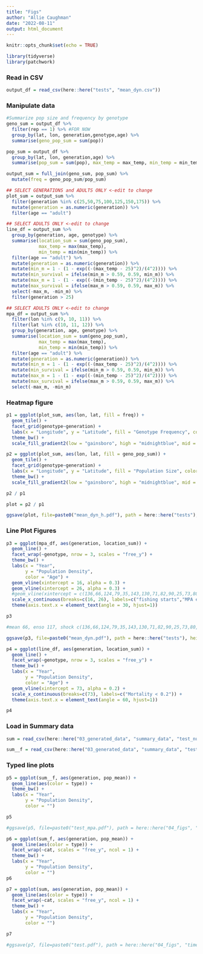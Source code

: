```yaml
---
title: "Figs"
author: "Allie Caughman"
date: "2022-08-11"
output: html_document
---
```


```r
knitr::opts_chunk$set(echo = TRUE)

library(tidyverse)
library(patchwork)
```

### Read in CSV

```r
output_df = read_csv(here::here("tests", "mean_dyn.csv"))
```

### Manipulate data

```r
#Summarize pop size and frequency by genotype
geno_sum = output_df %>% 
  filter(rep == 1) %>% #FOR NOW
  group_by(lat, lon, generation,genotype,age) %>% 
  summarise(geno_pop_sum = sum(pop))

pop_sum = output_df %>% 
  group_by(lat, lon, generation,age) %>% 
  summarise(pop_sum = sum(pop), max_temp = max_temp, min_temp = min_temp)

output_sum = full_join(geno_sum, pop_sum) %>%
  mutate(freq = geno_pop_sum/pop_sum)

## SELECT GENERATIONS and ADULTS ONLY <-edit to change
plot_sum = output_sum %>% 
  filter(generation %in% c(25,50,75,100,125,150,175)) %>% 
  mutate(generation = as.numeric(generation)) %>% 
  filter(age == "adult") 

## SELECT ADULTS ONLY <-edit to change
line_df = output_sum %>% 
  group_by(generation, age, genotype) %>% 
  summarise(location_sum = sum(geno_pop_sum),
            max_temp = max(max_temp),
            min_temp = min(min_temp)) %>% 
  filter(age == "adult") %>% 
  mutate(generation = as.numeric(generation)) %>% 
  mutate(min_m = 1 - (1 - exp((-(max_temp - 25)^2)/(4^2)))) %>% 
  mutate(min_survival = ifelse(min_m > 0.59, 0.59, min_m)) %>% 
  mutate(max_m = 1 - (1 - exp((-(min_temp - 25)^2)/(4^2)))) %>% 
  mutate(max_survival = ifelse(max_m > 0.59, 0.59, max_m)) %>% 
  select(-max_m, -min_m) %>% 
  filter(generation > 25)

## SELECT ADULTS ONLY <-edit to change  
mpa_df = output_sum %>% 
  filter(lon %in% c(9, 10, 11)) %>% 
  filter(lat %in% c(10, 11, 12)) %>% 
  group_by(generation, age, genotype) %>% 
  summarise(location_sum = sum(geno_pop_sum),
            max_temp = max(max_temp),
            min_temp = min(min_temp)) %>% 
  filter(age == "adult") %>% 
  mutate(generation = as.numeric(generation)) %>% 
  mutate(min_m = 1 - (1 - exp((-(max_temp - 25)^2)/(4^2)))) %>% 
  mutate(min_survival = ifelse(min_m > 0.59, 0.59, min_m)) %>% 
  mutate(max_m = 1 - (1 - exp((-(min_temp - 25)^2)/(4^2)))) %>% 
  mutate(max_survival = ifelse(max_m > 0.59, 0.59, max_m)) %>%
  select(-max_m, -min_m)
```

### Heatmap figure

```r
p1 = ggplot(plot_sum, aes(lon, lat, fill = freq)) +
  geom_tile() + 
  facet_grid(genotype~generation) + 
  labs(x = "Longitude", y = "Latitude", fill = "Genotype Frequency", color = "Genotype Frequency") +
  theme_bw() +
  scale_fill_gradient2(low = "gainsboro", high = "midnightblue", mid = "skyblue3", midpoint = 0.5)
```

```r
p2 = ggplot(plot_sum, aes(lon, lat, fill = geno_pop_sum)) +
  geom_tile() + 
  facet_grid(genotype~generation) + 
  labs(x = "Longitude", y = "Latitude", fill = "Population Size", color = "Population Size") +
  theme_bw() +
  scale_fill_gradient2(low = "gainsboro", high = "midnightblue", mid = "skyblue3", midpoint = 15)
```

```r
p2 / p1

plot = p2 / p1

ggsave(plot, file=paste0("mean_dyn_h.pdf"), path = here::here("tests"), height = 11, width = 8)
```

### Line Plot Figures

```r
p3 = ggplot(mpa_df, aes(generation, location_sum)) +
  geom_line() +
  facet_wrap(~genotype, nrow = 3, scales = "free_y") +
  theme_bw() +
  labs(x = "Year", 
       y = "Population Density", 
       color = "Age") +
  geom_vline(xintercept = 16, alpha = 0.3) +
  geom_vline(xintercept = 26, alpha = 0.3) +
  #geom_vline(xintercept = c(136,66,124,79,35,143,130,71,82,90,25,73,80,103,51,34,142,40,86,141,97,137,113,144,122,132,149,129), alpha = 0.3, color= "red") +
  scale_x_continuous(breaks=c(16, 26), labels=c("fishing starts","MPA establishment")) +
  theme(axis.text.x = element_text(angle = 30, hjust=1))

p3

#mean 66, enso 117, shock c(136,66,124,79,35,143,130,71,82,90,25,73,80,103,51,34,142,40,86,141,97,137,113,144,122,132,149,129) EDIT WITH FINAL VALUES

ggsave(p3, file=paste0("mean_dyn.pdf"), path = here::here("tests"), height = 11, width = 8)
```





```r
p4 = ggplot(line_df, aes(generation, location_sum)) +
  geom_line() +
  facet_wrap(~genotype, nrow = 3, scales = "free_y") +
  theme_bw() +
  labs(x = "Year", 
       y = "Population Density", 
       color = "Age") +
  geom_vline(xintercept = 73, alpha = 0.2) +
  scale_x_continuous(breaks=c(73), labels=c("Mortality < 0.2")) +
  theme(axis.text.x = element_text(angle = 60, hjust=1))

p4
```

### Load in Summary data

```r
sum = read_csv(here::here("03_generated_data", "summary_data", "test_null_sum.csv"))

sum__f = read_csv(here::here("03_generated_data", "summary_data", "test_null_sum_f.csv"))
```

### Typed line plots

```r
p5 = ggplot(sum__f, aes(generation, pop_mean)) +
  geom_line(aes(color = type)) +
  theme_bw() +
  labs(x = "Year", 
       y = "Population Density", 
       color = "")

p5

#ggsave(p5, file=paste0("test_mpa.pdf"), path = here::here("04_figs", "test"), height = 8, width = 8)
```

```r
p6 = ggplot(sum_f, aes(generation, pop_mean)) +
  geom_line(aes(color = type)) +
  facet_wrap(~cat, scales = "free_y", ncol = 1) +
  theme_bw() +
  labs(x = "Year", 
       y = "Population Density", 
       color = "")
p6
```

```r
p7 = ggplot(sum, aes(generation, pop_mean)) +
  geom_line(aes(color = type)) +
  facet_wrap(~cat, scales = "free_y", ncol = 1) +
  theme_bw() +
  labs(x = "Year", 
       y = "Population Density", 
       color = "")

p7

#ggsave(p7, file=paste0("test.pdf"), path = here::here("04_figs", "time"), height = 11, width = 8)
```

